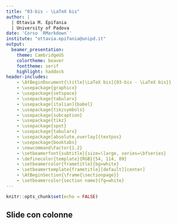 ```yaml
---
title: "03-bis - \LaTeX bis"
author: | 
  | Ottavia M. Epifania
  | University of Padova
date: 'Corso `RMarkdown`'
institute: "ottavia.epifania@unipd.it"
output: 
  beamer_presentation: 
    theme: CambridgeUS
    colortheme: beaver
    fonttheme: serif
    highlight: haddock
header-includes:
    - \AtBeginDocument{\title[\LaTeX bis]{03-bis - \LaTeX bis}}
    - \usepackage{graphicx} 
    - \usepackage{setspace}
    - \usepackage{tabularx}
    - \usepackage[italian]{babel}
    - \usepackage{tikzsymbols}
    - \usepackage{subcaption}
    - \usepackage{tikz}
    - \usepackage{spot}
    - \usepackage{tabularx}
    - \usepackage[absolute,overlay]{textpos}
    - \usepackage{booktabs}
    - \newcommand\Factor{1.2}
    - \setbeamerfont{subtitle}{size=\large, series=\bfseries}
    - \definecolor{template}{RGB}{54, 114, 89}
    - \setbeamercolor{frametitle}{bg=white}
    - \setbeamertemplate{frametitle}[default][center]
    - \AtBeginSection{\frame{\sectionpage}}
    - \setbeamercolor{section name}{fg=white}
---
```


```r
knitr::opts_chunk$set(echo = FALSE)
```

## Slide con colonne

\begin{columns}
\begin{column}{.50\textwidth}
testo
\end{column}

\begin{column}{.50\textwidth}
\begin{figure}
\centering
```r
knitr::include_graphics("img/figure1.png")
```

\end{figure}



\end{column}
\end{columns}